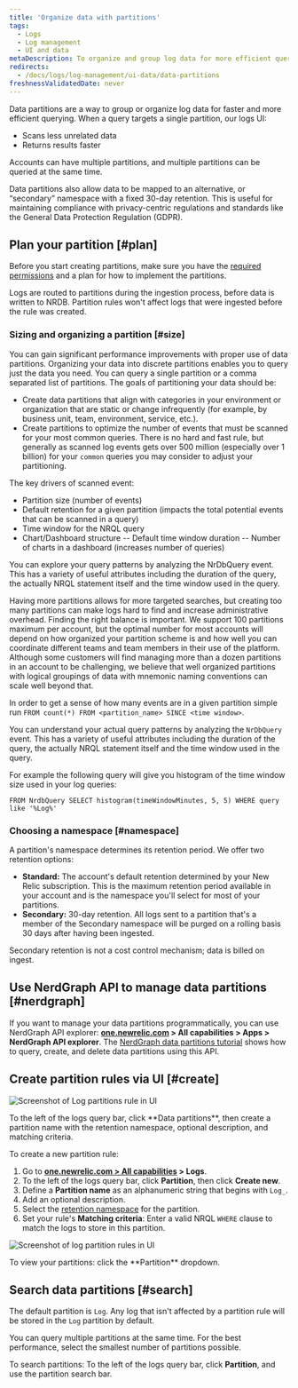 ```yaml
---
title: 'Organize data with partitions'
tags:
  - Logs
  - Log management
  - UI and data
metaDescription: To organize and group log data for more efficient querying in New Relic, use data partitions in the logs UI.
redirects:
  - /docs/logs/log-management/ui-data/data-partitions
freshnessValidatedDate: never
---
```


Data partitions are a way to group or organize log data for faster and more efficient querying. When a query targets a single partition, our logs UI:

* Scans less unrelated data
* Returns results faster

Accounts can have multiple partitions, and multiple partitions can be queried at the same time.

Data partitions also allow data to be mapped to an alternative, or “secondary” namespace with a fixed 30-day retention. This is useful for maintaining compliance with privacy-centric regulations and standards like the General Data Protection Regulation (GDPR).

## Plan your partition [#plan]

Before you start creating partitions, make sure you have the [required permissions](/docs/logs/get-started/get-started-log-management#requirements) and a plan for how to implement the partitions.

<Callout variant="important">
  Logs are routed to partitions during the ingestion process, before data is written to NRDB. Partition rules won't affect logs that were ingested before the rule was created.
</Callout>

### Sizing and organizing a partition [#size]

You can gain significant performance improvements with proper use of data partitions. Organizing your data into discrete partitions enables you to query just the data you need.   You can query a single partition or a comma separated list of partitions.  The goals of partitioning your data should be:

* Create data partitions that align with categories in your environment or organization that are static or change infrequently (for example, by business unit, team, environment, service, etc.).
* Create partitions to optimize the number of events that must be scanned for your most common queries.  There is no hard and fast rule, but generally as scanned log events gets over 500 million (especially over 1 billion) for your `common` queries you may consider to adjust your partitioning.


The key drivers of scanned event:

- Partition size (number of events)
- Default retention for a given partition (impacts the total potential events that can be scanned in a query)
- Time window for the NRQL query
- Chart/Dashboard structure
-- Default time window duration
-- Number of charts in a dashboard (increases number of queries)



You can explore your query patterns by analyzing the NrDbQuery event.  This has a variety of useful attributes including the duration of the query, the actually NRQL statement itself and the time window used in the query.

Having more partitions allows for more targeted searches, but creating too many partitions can make logs hard to find and increase administrative overhead. Finding the right balance is important. We support 100 partitions maximum per account, but the optimal number for most accounts will depend on how organized your partition scheme is and how well you can coordinate different teams and team members in their use of the platform.  Although some customers will find managing more than a dozen partitions in an account to be challenging, we believe that well organized partitions with logical groupings of data with mnemonic naming conventions can scale well beyond that.


<Callout variant="tip">

In order to get a sense of how many events are in a given partition simple run `FROM count(*) FROM <partition_name> SINCE <time window>`.


You can understand your actual query patterns by analyzing the `NrDbQuery` event.  This has a variety of useful attributes including the duration of the query, the actually NRQL statement itself and the time window used in the query.

For example the following query will give you histogram of the time window size used in your log queries:

```
FROM NrdbQuery SELECT histogram(timeWindowMinutes, 5, 5) WHERE query like '%Log%'
```
</Callout>

### Choosing a namespace [#namespace]

A partition's namespace determines its retention period. We offer two retention options:

* <DNT>**Standard:**</DNT> The account's default retention determined by your New Relic subscription. This is the maximum retention period available in your account and is the namespace you'll select for most of your partitions.
* <DNT>**Secondary:**</DNT> 30-day retention. All logs sent to a partition that's a member of the Secondary namespace will be purged on a rolling basis 30 days after having been ingested.

Secondary retention is not a cost control mechanism; data is billed on ingest.

## Use NerdGraph API to manage data partitions [#nerdgraph]

If you want to manage your data partitions programmatically, you can use NerdGraph API explorer: <DNT>**[one.newrelic.com](https://one.newrelic.com) > All capabilities > Apps > NerdGraph API explorer**</DNT>. The [NerdGraph data partitions tutorial](/docs/apis/nerdgraph/examples/nerdgraph-data-partition-rules-tutorial/) shows how to query, create, and delete data partitions using this API.

## Create partition rules via UI [#create]

<img
  title="Log data partitions rule"
  alt="Screenshot of Log partitions rule in UI"
  src="/images/logs_screenshot-crop_log-partitions.webp"
/>

<figcaption>
  To the left of the logs query bar, click <DNT>**Data partitions**</DNT>, then create a partition name with the retention namespace, optional description, and matching criteria.
</figcaption>

To create a new partition rule:

1. Go to <DNT>**[one.newrelic.com > All capabilities](https://one.newrelic.com/all-capabilities) > Logs**</DNT>.
2. To the left of the logs query bar, click <DNT>**Partition**</DNT>, then click <DNT>**Create new**</DNT>.
3. Define a <DNT>**Partition name**</DNT> as an alphanumeric string that begins with `Log_`.
4. Add an optional description.
5. Select the [retention namespace](#namespace) for the partition.
6. Set your rule's <DNT>**Matching criteria**</DNT>: Enter a valid NRQL `WHERE` clause to match the logs to store in this partition.

<img
  title="Log data partitions rules"
  alt="Screenshot of log partition rules in UI"
  src="/images/logs_screenshot-crop_log-partition-view.webp"
/>

<figcaption>
  To view your partitions: click the <DNT>**Partition**</DNT> dropdown.
</figcaption>

## Search data partitions [#search]

The default partition is `Log`. Any log that isn't affected by a partition rule will be stored in the `Log` partition by default.

You can query multiple partitions at the same time. For the best performance, select the smallest number of partitions possible.

To search partitions: To the left of the logs query bar, click <DNT>**Partition**</DNT>, and use the partition search bar.
